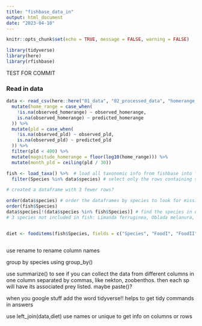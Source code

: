 ```yaml
---
title: "fishbase_data_in"
output: html_document
date: "2023-04-10"
---
```


```r
knitr::opts_chunk$set(echo = TRUE, message = FALSE, warning = FALSE)

library(tidyverse)
library(here)
library(rfishbase)

```

TEST FOR COMMIT

### Read in data

```r
data <- read_csv(here::here("01_data", "02_processed_data", "homerange_pld.csv")) %>%
  mutate(home_range = case_when(
    !is.na(observed_homerange) ~ observed_homerange,
    is.na(observed_homerange) ~ predicted_homerange
  )) %>%
  mutate(pld = case_when(
    !is.na(observed_pld) ~ observed_pld,
    is.na(observed_pld) ~ predicted_pld
  )) %>%
  filter(pld < 400) %>%
  mutate(magnitude_homerange = floor(log10(home_range))) %>%
  mutate(month_pld = ceiling(pld / 30))
```


```r

fish <- load_taxa() %>%  # load all taxonomic info from fishbase into fish, then
  filter(Species %in% data$species) # select only the rows containing species named in our homerange_pld data

# created a dataframe with 3 fewer rows?

order(data$species) # order the dataframes by species to look for missing species names
order(fish$Species)
data$species[!(data$species %in% fish$Species)] # find the species in data that are not included in fish
# 3 species not included in fish: Limanda ferruginea, Oblada melanura, Pennahia anea


diet <- fooditems(fish$Species, fields = c("Species", "FoodI", "FoodII", "FoodIII"))



```


use rename to rename column names

group by species using group_by()

use summarize() to see if you can collect the data from different columns in one column separated by commas, like nekton, zoobenthos. then each sp will have its associated prey listed. maybe paste()?

when you google stuff add the word tidyverse!! helps to get tidy commands in answers

use left_join(data,diet)
use names or unique to get info on columns or rows











